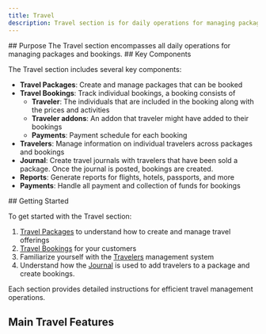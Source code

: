 ```yaml
---
title: Travel
description: Travel section is for daily operations for managing packages  and bookings in the Travel Agent Operation.
---
```


<Steps>
<Step>
## Purpose 
The Travel section encompasses all daily operations for managing packages and bookings.
</Step>
<Step>
## Key Components

The Travel section includes several key components:

- **Travel Packages**: Create and manage packages that can be booked
- **Travel Bookings**: Track individual bookings, a booking consists of 
  - **Traveler**: The individuals that are included in the booking along with the prices and activities 
  - **Traveler addons**: An addon that traveler might have added to their bookings
  - **Payments**: Payment schedule for each booking
- **Travelers**: Manage information on individual travelers across packages and bookings
- **Journal**: Create travel journals with travelers that have been sold a package. Once the journal is posted, bookings are created.
- **Reports**: Generate reports for flights, hotels, passports, and more
- **Payments**: Handle all payment and collection of funds for bookings
</Step>
<Step>
## Getting Started

To get started with the Travel section:

1. [Travel Packages](./travel-packages) to understand how to create and manage travel offerings
2. [Travel Bookings](./travel-bookings) for your customers
3. Familiarize yourself with the [Travelers](./travelers) management system
4. Understand how the [Journal](./journal) is used to add travelers to a package and create bookings.

Each section provides detailed instructions for efficient travel management operations.
</Step>
</Steps>

## Main Travel Features

<Cards>
  <Card
    href="./travel-packages"
    title="Travel Packages"
    description="Create and manage packages that are beeing offered for sale"
  />
  <Card
    href="./travel-bookings"
    title="Travel Bookings"
    description="Manage all aspects of package bookings"
  />
  <Card
    href="./travelers"
    title="Travelers"
    description="Manage information on individuals that are part of your booking"
  />
  <Card
    href="./journal"
    title="Journal"
    description="Register package sales and individuals that are included in the booking"
  />
</Cards>